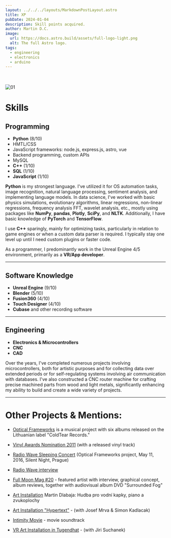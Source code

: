 ```yaml
---
layout: ../../../layouts/MarkdownPostLayout.astro
title: XP
pubDate: 2024-01-04
description: Skill points acquired.
author: Martin D.C.
image:
  url: https://docs.astro.build/assets/full-logo-light.png
  alt: The full Astro logo.
tags:
  - engineering
  - electronics
  - arduino
---
```

<br/><br/>
![01](a1.jpg)

# Skills

## Programming
- **Python** (8/10)
- HMTL/CSS
- JavaScript frameworks: node.js, express.js, astro, vue
- Backend programming, custom APIs
- MySQL
- **C++** (1/10)
- **SQL** (1/10)
- **JavaScript** (1/10)

**Python** is my strongest language. I've utilized it for OS automation tasks, image recognition, natural language processing, sentiment analysis, and implementing language models. In data science, I've worked with basic physics simulations, evolutionary algorithms, linear regressions, non-linear regressions, frequency analysis FFT, wavelet analysis, etc., mostly using packages like **NumPy**, **pandas**, **Plotly**, **SciPy**, and **NLTK**. Additionally, I have basic knowledge of **PyTorch** and **TensorFlow**.

I use **C++** sparingly, mainly for optimizing tasks, particularly in relation to game engines or when a custom data parser is required. I typically stay one level up until I need custom plugins or faster code.

As a programmer, I predominantly work in the Unreal Engine 4/5 environment, primarily as a **VR/App developer**.

---

## Software Knowledge

- **Unreal Engine** (9/10)
- **Blender** (5/10)
- **Fusion360** (4/10)
- **Touch Designer** (4/10)
- **Cubase** and other recording software

---

## Engineering

- **Electronics & Microcontrollers**
- **CNC**
- **CAD**

Over the years, I've completed numerous projects involving microcontrollers, both for artistic purposes and for collecting data over extended periods or for self-regulating systems involving air communication with databases. I've also constructed a CNC router machine for crafting precise machined parts from wood and light metals, significantly enhancing my ability to build and create a wide variety of projects.

---

# Other Projects & Mentions:

- [Optical Frameworks](https://coldtearrecords.bandcamp.com/music) is a musical project with six albums released on the Lithuanian label "ColdTear Records."

- [Vinyl Awards Nomination 2011](http://vinyla.cz/cena/optical-frameworks/) (with a released vinyl track)

- [Radio Wave Sleeping Concert](https://www.fullmoonzine.cz/novinky/analogove-usinani-silent-night-poseste) (Optical Frameworks project, May 11, 2016, Silent Night, Prague)

- [Radio Wave interview](https://wave.rozhlas.cz/optical-frameworks-hostem-poradu-wavetroniq-5266764)

- [Full Moon Mag #20](https://www.fullmoonzine.cz/full-moon-20-vanocni-idylka-s-davidem-lynchem) - featured artist with interview, graphical concept, album reviews, together with audiovisual album DVD "Surrounded Fog"

- [Art Installation](https://www.artmap.cz/martin-dlabaja-hudba-pro-vodni-kapky-piano-a-zvukoplochy-0/) Martin Dlabaja: Hudba pro vodní kapky, piano a zvukoplochy

- [Art Installation "Hypertext"](https://www.artmap.cz/hypertext-0/) - (with Josef Mrva & Simon Kadlacak)

- [Intimity Movie](https://www.csfd.cz/film/366040-intimity/) - movie soundtrack

- [VR Art Installation in Tugendhat](https://www.artmap.cz/intepretace-5-archipartitura/) - (with Jiri Suchanek)

